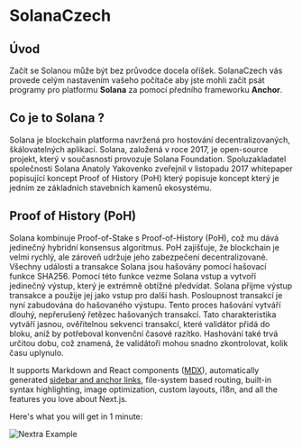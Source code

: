 
# SolanaCzech

## Úvod

Začít se Solanou může být bez průvodce docela oříšek. SolanaCzech vás provede celým nastavením vašeho počítače aby jste mohli začít psát programy pro platformu **Solana** za pomocí předního frameworku **Anchor**.

## Co je to Solana ?

Solana je blockchain platforma navržená pro hostování decentralizovaných, škálovatelných aplikací. Solana, založená v roce 2017, je open-source projekt, který v současnosti provozuje Solana Foundation. Spoluzakladatel společnosti Solana Anatoly Yakovenko zveřejnil v listopadu 2017 whitepaper popisující koncept Proof of History (PoH) který popisuje koncept který je jedním ze základních stavebních kamenů ekosystému.

## Proof of History (PoH)

Solana kombinuje Proof-of-Stake s Proof-of-History (PoH), což mu dává jedinečný hybridní konsensus algoritmus. PoH zajišťuje, že blockchain je velmi rychlý, ale zároveň udržuje jeho zabezpečení decentralizované. Všechny události a transakce Solana jsou hašovány pomocí hašovací funkce SHA256. Pomocí této funkce vezme Solana vstup a vytvoří jedinečný výstup, který je extrémně obtížné předvídat. Solana přijme výstup transakce a použije jej jako vstup pro další hash. Posloupnost transakcí je nyní zabudována do hašovaného výstupu. Tento proces hašování vytváří dlouhý, nepřerušený řetězec hašovaných transakcí. Tato charakteristika vytváří jasnou, ověřitelnou sekvenci transakcí, které validátor přidá do bloku, aniž by potřeboval konvenční časové razítko. Hashování také trvá určitou dobu, což znamená, že validátoři mohou snadno zkontrolovat, kolik času uplynulo.

It supports Markdown and React components ([MDX](/features/mdx)), automatically generated [sidebar and anchor links](/get-started#sidebar-and-anchor-links), file-system based routing, built-in syntax highlighting, image optimization, custom layouts, i18n, and all the features you love about Next.js.

Here's what you will get in 1 minute:

![Nextra Example](../public/demo.png)
